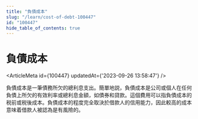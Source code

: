 ```yaml
---
title: "負債成本"
slug: "/learn/cost-of-debt-100447"
id: "100447"
hide_table_of_contents: true
---
```



# 負債成本

<ArticleMeta id={100447} updatedAt={'2023-09-26 13:58:47'} />
<div className='border-solid border-b border-t-0 my-4 border-[var(--ifm-color-gray-300)]' />

負債成本是一筆債務所欠的總利息支出。簡單地説，負債成本是公司或個人在任何負債上所欠的有效利率或總利息金額，如債券和貸款。這個費用可以指負債成本的税前或税後成本。負債成本的程度完全取決於借款人的信用能力，因此較高的成本意味着借款人被認為是有風險的。
